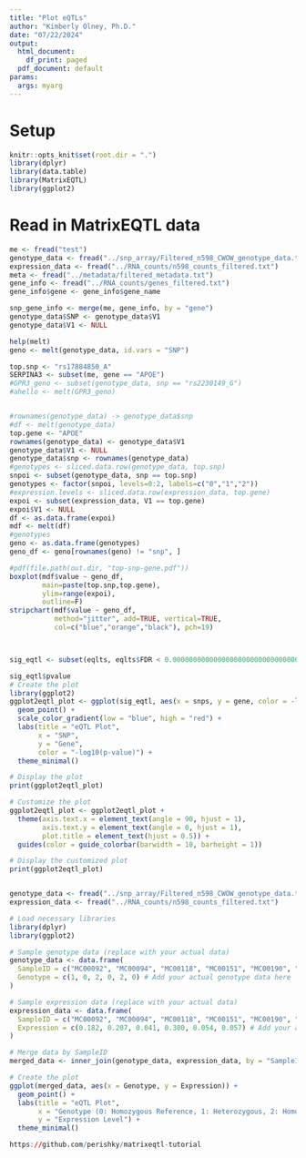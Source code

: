 ```yaml
---
title: "Plot eQTLs"
author: "Kimberly Olney, Ph.D."
date: "07/22/2024"
output:
  html_document:
    df_print: paged
  pdf_document: default
params:
  args: myarg
---
```

# Setup
```r
knitr::opts_knit$set(root.dir = ".")
library(dplyr)
library(data.table)
library(MatrixEQTL)
library(ggplot2)
```

# Read in MatrixEQTL data
```r
me <- fread("test")
genotype_data <- fread("../snp_array/Filtered_n598_CWOW_genotype_data.txt")
expression_data <- fread("../RNA_counts/n598_counts_filtered.txt")
meta <- fread("../metadata/filtered_metadata.txt")
gene_info <- fread("../RNA_counts/genes_filtered.txt")
gene_info$gene <- gene_info$gene_name
```

```r
snp_gene_info <- merge(me, gene_info, by = "gene")
genotype_data$SNP <- genotype_data$V1 
genotype_data$V1 <- NULL

help(melt)
geno <- melt(genotype_data, id.vars = "SNP")
```


```r
top.snp <- "rs17884850_A"
SERPINA3 <- subset(me, gene == "APOE")
#GPR3_geno <- subset(genotype_data, snp == "rs2230149_G")
#ahello <- melt(GPR3_geno)


#rownames(genotype_data) -> genotype_data$snp
#df <- melt(genotype_data)
top.gene <- "APOE"
rownames(genotype_data) <- genotype_data$V1
genotype_data$V1 <- NULL
genotype_data$snp <- rownames(genotype_data)
#genotypes <- sliced.data.row(genotype_data, top.snp)
snpoi <- subset(genotype_data, snp == top.snp) 
genotypes <- factor(snpoi, levels=0:2, labels=c("0","1","2"))
#expression.levels <- sliced.data.row(expression_data, top.gene)
expoi <- subset(expression_data, V1 == top.gene)
expoi$V1 <- NULL
df <- as.data.frame(expoi)
mdf <- melt(df)
#genotypes
geno <- as.data.frame(genotypes) 
geno_df <- geno[rownames(geno) != "snp", ]

#pdf(file.path(out.dir, "top-snp-gene.pdf"))
boxplot(mdf$value ~ geno_df,
        main=paste(top.snp,top.gene),
        ylim=range(expoi),
        outline=F)
stripchart(mdf$value ~ geno_df,
           method="jitter", add=TRUE, vertical=TRUE,
           col=c("blue","orange","black"), pch=19) 




```

```r
sig_eqtl <- subset(eqlts, eqlts$FDR < 0.00000000000000000000000000000000000000000000000000000000000000000000000000000000000000000000000000000000000000000000000000000000000000000000000000000000000000000000000000000000000000000000000000000000000000000000000000000000000000000000000000000000000000000000000000000000000000000000000000001)

sig_eqtl$pvalue
# Create the plot
library(ggplot2)
ggplot2eqtl_plot <- ggplot(sig_eqtl, aes(x = snps, y = gene, color = -log10(pvalue))) +
  geom_point() +
  scale_color_gradient(low = "blue", high = "red") +
  labs(title = "eQTL Plot",
       x = "SNP",
       y = "Gene",
       color = "-log10(p-value)") +
  theme_minimal()

# Display the plot
print(ggplot2eqtl_plot)

# Customize the plot
ggplot2eqtl_plot <- ggplot2eqtl_plot +
  theme(axis.text.x = element_text(angle = 90, hjust = 1),
        axis.text.y = element_text(angle = 0, hjust = 1),
        plot.title = element_text(hjust = 0.5)) +
  guides(color = guide_colorbar(barwidth = 10, barheight = 1))

# Display the customized plot
print(ggplot2eqtl_plot)


genotype_data <- fread("../snp_array/Filtered_n598_CWOW_genotype_data.txt")
expression_data <- fread("../RNA_counts/n598_counts_filtered.txt")
```

```r
# Load necessary libraries
library(dplyr)
library(ggplot2)

# Sample genotype data (replace with your actual data)
genotype_data <- data.frame(
  SampleID = c("MC00092", "MC00094", "MC00118", "MC00151", "MC00190", "MC01163"),
  Genotype = c(1, 0, 2, 0, 2, 0) # Add your actual genotype data here
)

# Sample expression data (replace with your actual data)
expression_data <- data.frame(
  SampleID = c("MC00092", "MC00094", "MC00118", "MC00151", "MC00190", "MC01163"),
  Expression = c(0.182, 0.207, 0.041, 0.300, 0.054, 0.057) # Add your actual expression data here
)

# Merge data by SampleID
merged_data <- inner_join(genotype_data, expression_data, by = "SampleID")

# Create the plot
ggplot(merged_data, aes(x = Genotype, y = Expression)) +
  geom_point() +
  labs(title = "eQTL Plot",
       x = "Genotype (0: Homozygous Reference, 1: Heterozygous, 2: Homozygous Alternate)",
       y = "Expression Level") +
  theme_minimal()

https://github.com/perishky/matrixeqtl-tutorial
```
